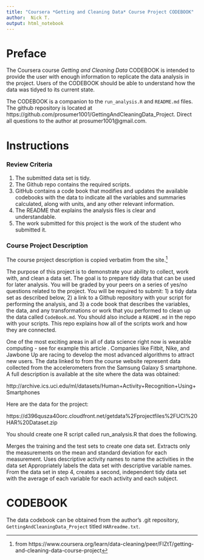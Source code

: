 ```yaml
---
title: "Coursera *Getting and Cleaning Data* Course Project CODEBOOK"
author:  Nick T.
output: html_notebook
---
```


# Preface 

The Coursera course *Getting and Cleaning Data* CODEBOOK is intended to provide the user with enough information to replicate the data analysis in the project.  Users of the CODEBOOK should be able to understand how the data was tidyed to its current state.  

The CODEBOOK is a companion to the `run_analysis.R` and `README.md` files.  The github repository is located at https://github.com/prosumer1001/GettingAndCleaningData_Project.  Direct all questions to the author at prosumer1001@gmail.com.

# Instructions

### Review Criteria

1. The submitted data set is tidy.
2. The Github repo contains the required scripts.
3. GitHub contains a code book that modifies and updates the available codebooks with the data to indicate all the variables and summaries calculated, along with units, and any other relevant information.
4. The README that explains the analysis files is clear and understandable.
5. The work submitted for this project is the work of the student who submitted it.

### Course Project Description 

The course project description is copied verbatim from the site.[^1]

The purpose of this project is to demonstrate your ability to collect, work with, and clean a data set. The goal is to prepare tidy data that can be used for later analysis. You will be graded by your peers on a series of yes/no questions related to the project. You will be required to submit: 1) a tidy data set as described below, 2) a link to a Github repository with your script for performing the analysis, and 3) a code book that describes the variables, the data, and any transformations or work that you performed to clean up the data called `CodeBook.md`. You should also include a `README.md` in the repo with your scripts. This repo explains how all of the scripts work and how they are connected.

One of the most exciting areas in all of data science right now is wearable computing - see for example this article . Companies like Fitbit, Nike, and Jawbone Up are racing to develop the most advanced algorithms to attract new users. The data linked to from the course website represent data collected from the accelerometers from the Samsung Galaxy S smartphone. A full description is available at the site where the data was obtained:

http://archive.ics.uci.edu/ml/datasets/Human+Activity+Recognition+Using+Smartphones

Here are the data for the project:

https://d396qusza40orc.cloudfront.net/getdata%2Fprojectfiles%2FUCI%20HAR%20Dataset.zip

You should create one R script called run_analysis.R that does the following.

Merges the training and the test sets to create one data set.
Extracts only the measurements on the mean and standard deviation for each measurement.
Uses descriptive activity names to name the activities in the data set
Appropriately labels the data set with descriptive variable names.
From the data set in step 4, creates a second, independent tidy data set with the average of each variable for each activity and each subject.

# CODEBOOK

The data codebook can be obtained from the author's .git repository, `GettingAndCleaningData_Project` titled `HARreadme.txt`.





[^1]: from https://www.coursera.org/learn/data-cleaning/peer/FIZtT/getting-and-cleaning-data-course-project

